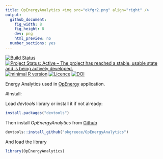 ```yaml
---
title: OpEnergyAnalytics <img src="okfgr2.png" align="right" />
output:
  github_document:
    fig_width: 8
    fig_height: 8
    dev: png
    html_preview: no
  number_sections: yes
---
```


[![Build Status](https://travis-ci.org/okgreece/OpEnergyAnalytics.svg?branch=master)](https://travis-ci.org/okgreece/OpEnergyAnalytics) 
[![Project Status: Active – The project has reached a stable, usable state and is being actively developed. ](http://www.repostatus.org/badges/latest/active.svg)](http://www.repostatus.org/#active)
[![minimal R version](https://img.shields.io/badge/R%3E%3D-4.1-6666ff.svg)](https://cran.r-project.org/)
[![Licence](https://img.shields.io/badge/licence-GPL--2-blue.svg)](https://www.gnu.org/licenses/old-licenses/gpl-2.0.html)
[![DOI](https://zenodo.org/badge/110472383.svg)](https://zenodo.org/badge/latestdoi/110472383)


Energy Analytics used in [OpEnergy](http://openergy.okfn.gr) application.


#Install:

Load *devtools* library or install it if not already:

```r
install.packages("devtools")
```

Then install *OpEnergyAnalytics* from [Github](https://github.com/okgreece/OpEnergyAnalytics)

```r
devtools::install_github("okgreece/OpEnergyAnalytics")
```

And load the library

```r
library(OpEnergyAnalytics)
```